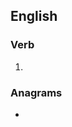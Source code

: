 ==English==

===Verb===
{{head|en|verb form}}

# {{present participle of|swart|lang=en|nocat=1}}

===Anagrams===
* {{anagrams|en|a=aginrstw|strawing}}